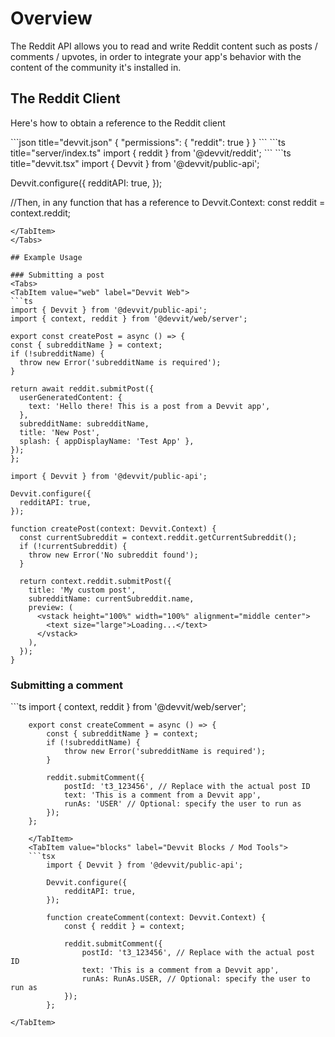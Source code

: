 
# Overview

The Reddit API allows you to read and write Reddit content such as posts / comments / upvotes, in order to integrate your app's behavior with the content of the community it's installed in.

## The Reddit Client

Here's how to obtain a reference to the Reddit client

<Tabs>
  <TabItem value="web" label="Devvit Web">
  ```json title="devvit.json"
  {
    "permissions": {
      "reddit": true
    }
  }
  ```
  ```ts title="server/index.ts"
  import { reddit } from '@devvit/reddit';
  ```
  </TabItem>
  <TabItem value="blocks" label="Devvit Blocks / Mod Tools">
  ```ts title="devvit.tsx"
  import { Devvit } from '@devvit/public-api';
  
  Devvit.configure({
    redditAPI: true,
  });

  //Then, in any function that has a reference to Devvit.Context:
  const reddit = context.reddit;
  ```
  </TabItem>
</Tabs>

## Example Usage

### Submitting a post
<Tabs>
  <TabItem value="web" label="Devvit Web">
  ```ts
import { Devvit } from '@devvit/public-api';
import { context, reddit } from '@devvit/web/server';

export const createPost = async () => {
  const { subredditName } = context;
  if (!subredditName) {
    throw new Error('subredditName is required');
  }

  return await reddit.submitPost({
    userGeneratedContent: {
      text: 'Hello there! This is a post from a Devvit app',
    },
    subredditName: subredditName,
    title: 'New Post',
    splash: { appDisplayName: 'Test App' },
  });
};
  ```
</TabItem>
  <TabItem value="blocks" label="Devvit Blocks / Mod Tools">

```tsx
import { Devvit } from '@devvit/public-api';

Devvit.configure({
  redditAPI: true,
});

function createPost(context: Devvit.Context) {
  const currentSubreddit = context.reddit.getCurrentSubreddit();
  if (!currentSubreddit) {
    throw new Error('No subreddit found');
  }

  return context.reddit.submitPost({
    title: 'My custom post',
    subredditName: currentSubreddit.name,
    preview: (
      <vstack height="100%" width="100%" alignment="middle center">
        <text size="large">Loading...</text>
      </vstack>
    ),
  });
}
```
</TabItem>
</Tabs>

### Submitting a comment

<Tabs>
    <TabItem value="web" label="Devvit Web">
    ```ts
        import { context, reddit } from '@devvit/web/server';

        export const createComment = async () => {
            const { subredditName } = context;
            if (!subredditName) {
                throw new Error('subredditName is required');
            }

            reddit.submitComment({
                postId: 't3_123456', // Replace with the actual post ID
                text: 'This is a comment from a Devvit app',
                runAs: 'USER' // Optional: specify the user to run as
            });
        };
```
    </TabItem>
    <TabItem value="blocks" label="Devvit Blocks / Mod Tools">
    ```tsx
        import { Devvit } from '@devvit/public-api';

        Devvit.configure({
            redditAPI: true,
        });

        function createComment(context: Devvit.Context) {
            const { reddit } = context;

            reddit.submitComment({
                postId: 't3_123456', // Replace with the actual post ID
                text: 'This is a comment from a Devvit app',
                runAs: RunAs.USER, // Optional: specify the user to run as
            });
        };
```
    </TabItem>
</Tabs>
